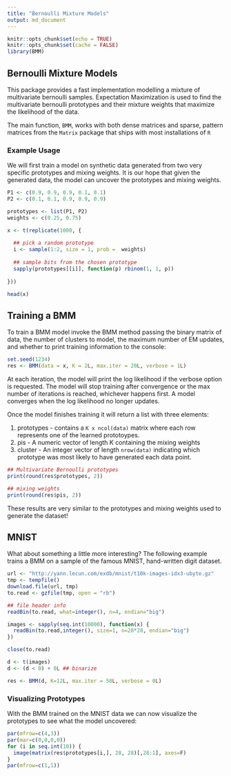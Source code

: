 ```yaml
---
title: "Bernoulli Mixture Models"
output: md_document
---
```


```r
knitr::opts_chunk$set(echo = TRUE)
knitr::opts_chunk$set(cache = FALSE)
library(BMM)
```

## Bernoulli Mixture Models

This package provides a fast implementation modelling a mixture of multivariate bernoulli samples.
Expectation Maximization is used to find the multivariate bernoulli prototypes and their mixture weights
that maximize the likelihood of the data.

The main function, `BMM`, works with both dense matrices and sparse, pattern matrices from the `Matrix`
package that ships with most installations of `R`

### Example Usage

We will first train a model on synthetic data generated from two very specific prototypes and mixing
weights. It is our hope that given the generated data, the model can uncover the prototypes and mixing
weights.

```r
P1 <- c(0.9, 0.9, 0.9, 0.1, 0.1)
P2 <- c(0.1, 0.1, 0.9, 0.9, 0.9)

prototypes <- list(P1, P2)
weights <- c(0.25, 0.75)

x <- t(replicate(1000, {
  
  ## pick a random prototype
  i <- sample(1:2, size = 1, prob =  weights)
  
  ## sample bits from the chosen prototype
  sapply(prototypes[[i]], function(p) rbinom(1, 1, p))
  
}))

head(x)
```

## Training a BMM 

To train a BMM model invoke the BMM method passing the binary matrix of data, the number of clusters to model, the maximum number of EM updates, and whether to print training information to the console:

```r
set.seed(1234)
res <- BMM(data = x, K = 2L, max.iter = 20L, verbose = 1L)
```

At each iteration, the model will print the log likelihood if the verbose option is requested. The model will stop training after convergence or the max number of iterations is reached, whichever happens first. A model converges when the log likelihood no longer updates.

Once the model finishes training it will return a list with three elements:

1. prototypes - contains a `K x ncol(data)` matrix where each row represents one of the learned prototoypes.
2. pis - A numeric vector of length K containing the mixing weights
3. cluster - An integer vector of length `nrow(data)` indicating which prototype was most  likely to have generated each data point.

```r
## Multivariate Bernoulli prototypes
print(round(res$prototypes, 2))

## mixing weights
print(round(res$pis, 2))
```

These results are very similar to the prototypes and mixing weights used to generate the dataset!

## MNIST

What about something a little more interesting? The following example trains a BMM on a sample of the
famous MNIST, hand-written digit dataset.


```r
url <- "http://yann.lecun.com/exdb/mnist/t10k-images-idx3-ubyte.gz"
tmp <- tempfile()
download.file(url, tmp)
to.read <- gzfile(tmp, open = "rb")

## file header info
readBin(to.read, what=integer(), n=4, endian="big")

images <- sapply(seq.int(10000), function(x) {
  readBin(to.read,integer(), size=1, n=28*28, endian="big")
})

close(to.read)

d <- t(images)
d <- (d < 0) + 0L ## binarize

res <- BMM(d, K=12L, max.iter = 50L, verbose = 0L)
```


### Visualizing Prototypes

With the BMM trained on the MNIST data we can now visualize the prototypes to see what the model uncovered:

```r
par(mfrow=c(4,3))
par(mar=c(0,0,0,0))
for (i in seq.int(10)) {
  image(matrix(res$prototypes[i,], 28, 28)[,28:1], axes=F)
}
par(mfrow=c(1,1))
```

